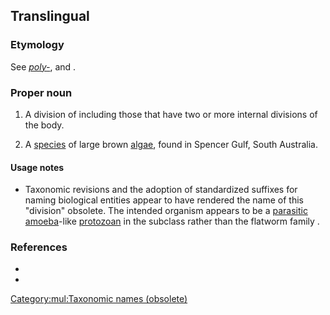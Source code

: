 ==Translingual==

===Etymology===
{{etyl|NL.|mul}} See ''[[poly-]]'', and {{taxlink|Cystidea|order|noshow=1|obs=1}}.

===Proper noun===
{{taxoninfl}}

# {{context|obsolete|zoology|lang=mul}} A division of ''{{taxlink|Gregarinia|order|noshow=1}}'' including those that have two or more internal divisions of the body.
# {{context|obsolete|zoology|lang=mul}} A [[species]] of large brown [[algae]], {{taxlink|Cystophora polycystidea|species|noshow=1}} found in Spencer Gulf, South Australia.

====Usage notes====
* Taxonomic revisions and the adoption of standardized suffixes for naming biological entities appear to have rendered the name of this "division" obsolete. The intended organism appears to be a [[parasitic]] [[amoeba]]-like [[protozoan]] in the subclass ''{{taxlink|Telosporea|subclass|noshow=1}}'' rather than the flatworm family ''{{taxlink|Polycystidae|family|noshow=1}}''.

===References===
* {{R:Webster 1913}}
* {{R:Century 1911|Cystidea}}

[[Category:mul:Taxonomic names (obsolete)]]